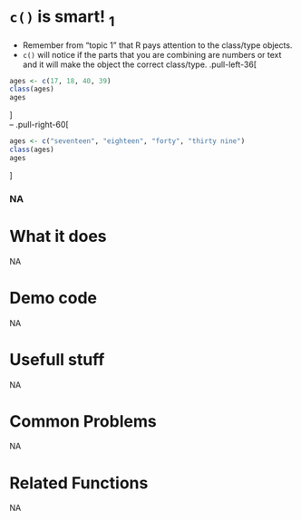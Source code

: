 # [`c()`]{.blue} is smart! $_1$
+ Remember from "topic 1" that R pays attention to the class/type objects.
+ [`c()`]{.blue} will notice if the parts that you are combining are numbers or text and it will make the object the correct class/type.
.pull-left-36[
```r
ages <- c(17, 18, 40, 39)
class(ages)
ages
```
]
<br>
--
.pull-right-60[
```r
ages <- c("seventeen", "eighteen", "forty", "thirty nine")
class(ages)
ages
```
]
 
 
### NA{.center} 
 
# What it does 
NA  
 
# Demo code 
NA  
 
# Usefull stuff 
NA  
 
# Common Problems 
NA  
 
# Related Functions 
NA  
